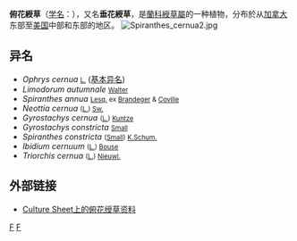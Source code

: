{{Speciesbox
| name = 俯花綬草
| image = Spiranthes cernua3.jpg
| image_width = 250px
| image_caption = 花
| display parents=2
| genus = Spiranthes
| species = cernua
| authority = ([[卡尔·林奈|L.]]) [[路易·克劳德·理查|Rich.]], 1817
| synonyms = 见正文
}}

'''俯花綬草'''（[[学名|学名]]：''{{lang|la|Spiranthes cernua}}''），又名'''垂花綬草'''，是[[蘭科|蘭科]][[綬草屬|綬草屬]]的一种植物，分布於从[[加拿大|加拿大]]东部至[[美国|美国]]中部和东部的地区。
[[File:Spiranthes_cernua2.jpg|thumb]]

==异名==

*''Ophrys cernua'' <small>[[L.|L.]]</small> ([[基本异名|基本异名]])
*''Limodorum autumnale'' <small>[[Walter|Walter]]</small>
*''Spiranthes annua'' <small>[[Lesq.|Lesq.]] ex [[Brandeger|Brandeger]] & [[Coville|Coville]]</small>
*''Neottia cernua'' <small>([[L.|L.]]) [[Sw.|Sw.]]</small>
*''Gyrostachys cernua'' <small>([[L.|L.]]) [[Kuntze|Kuntze]]</small>
*''Gyrostachys constricta'' <small>[[Small|Small]]</small>
*''Spiranthes constricta'' <small>([[Small|Small]]) [[K.Schum.|K.Schum.]]</small>
*''Ibidium cernuum'' <small>([[L.|L.]]) [[Bouse|Bouse]]</small>
*''Triorchis cernua'' <small>([[L.|L.]]) [[Nieuwl.|Nieuwl.]]</small>

==外部链接==
{{commons|Spiranthes cernua}}
*[http://culturesheet.org/orchidaceae:spiranthes:cernua Culture Sheet上的俯花绶草资料]{{dead link|date=2018年5月 |bot=InternetArchiveBot |fix-attempted=yes }}

{{Taxonbar|from=Q1152261}}

[[Category:綬草屬|F]]
[[Category:1817年描述的植物|F]]


{{plant-stub}}